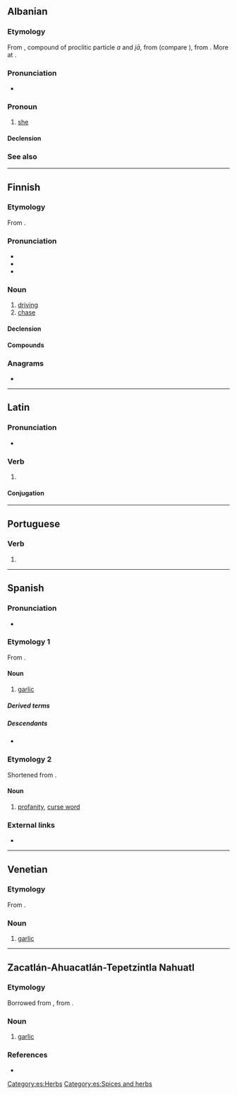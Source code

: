 {{also|ajó|aĵo|ajö|-ajo|-aĵo|a'jö}}
==Albanian==

===Etymology===
From {{inh|sq|sqj-pro|*a-jā}}, compound of proclitic particle ''a'' and ''jā'', from {{m|ine-pro|*ei̯éh₂}} (compare {{cog|la|eā}}), from {{der|sq|ine-pro|*h₁éi}}. More at {{m|sq|ai}}.

===Pronunciation===
* {{IPA|sq|[aˈjɔ]}}

===Pronoun===
{{sq-personal pronoun|g=f|atë|asaj|asaj}}

# [[she]]

====Declension====
{{sq-decl-personal pronoun}}

===See also===
{{sq-personal pronouns}}

----

==Finnish==

===Etymology===
From {{suffix|fi|ajaa|o}}.

===Pronunciation===
* {{fi-IPA}}
* {{hyphenation|fi|a|jo}}
* {{rhymes|fi|ɑjo}}

===Noun===
{{fi-noun}}

# [[driving]]
# [[chase]]

====Declension====
{{fi-decl-valo|aj|||o|a}}

====Compounds====
{{der4|fi
|aika-ajo
|ajoaika
|ajoaine
|ajoankkuri
|ajoharjoittelu
|ajohevonen
|ajohiekka
|ajohärkä
|ajojahti
|ajojää
|ajokaista
|ajokalusto
|ajokeli
|ajokelpoinen
|ajokielto
|ajokilometri
|ajokoe
|ajokoira
|ajokonsoli
|ajokortti
|ajokunto
|ajokuntoinen
|ajolinja
|ajolähtö
|ajomatka
|ajomestari
|ajometsästys
|ajomies
|ajomiina
|ajonestin
|ajonestolaite
|ajoneuvo
|ajonopeus
|ajonuotitus
|ajo-ohje
|ajo-ominaisuus
|ajo-opetus
|ajopeli
|ajopiirturi
|ajoporo
|ajopulpetti
|ajopuu
|ajopyynti
|ajopäiväkirja
|ajorata
|ajosiima
|ajosuunta
|ajotaito
|ajotekniikka
|ajotie
|ajotietokone
|ajotilanne
|ajoturvallisuus
|ajoura|ajovalot
|ajoverkko
|ajoviima
|ajovuoro
|alasajo
|asianajo
|autonajo
|enduroajo
|eräajo
|etappiajo
|etuajo
|etuajo-oikeus
|etuajo-oikeutettu
|harjoitusajo
|hevosajot
|hiekanajo
|hirvenajo
|huoltoajo
|hälytysajo
|insinööriajo
|inssiajo
|jäärata-ajo
|kaista-ajo
|kamera-ajo
|karhunajo
|karilleajo
|katurata-ajot
|kaupunkiajo
|kautta-ajo
|ketunajo
|kiihdytysajo
|kilpa-ajo
|kilvanajo
|koeajo
|kokoontumisajo
|kortteliajo
|kumoonajo
|kuninkuusajo
|lannanajo
|lumenajo
|luotettavuusajo
|läpiajo
|maantieajo
|maastoajo
|matka-ajo
|metsäajo
|metsänajo
|metsäänajo
|nopeusajo
|nurinajo
|ohiajo
|ojaanajo
|parranajo
|peräänajo
|pisteajo
|porokuninkuusajo
|ralliajo
|rata-ajo
|riistanajo
|risteysajo
|ryhmäajo
|saaliinajo
|sisäänajo
|sonnanajo
|soppajono
|soranajo
|surmanajo
|takaa-ajo
|taloudellisuusajo
|talviajo
|tapaninajo
|tasoitusajo
|testausajo
|tieltäajo
|tietokoneajo
|tilausajo
|totutusajo
|tuuliajo
|ulosajo
|yhteenajo
|yksityisajo
|yliajo
|ympäriajo
}}

===Anagrams===
* {{anagrams|fi|a=ajo|OAJ|oja}}

----

==Latin==

===Pronunciation===
* {{la-IPA|ajō}}

===Verb===
{{la-verb|irreg|ajō}}

# {{lb|la|Medieval Latin}} {{alternative form of|la|aiō}}

====Conjugation====
{{la-conj|irreg|ajō}}

----

==Portuguese==

===Verb===
{{head|pt|verb form}}

# {{pt-verb-form-of|agir}}

----

==Spanish==

===Pronunciation===
* {{es-IPA}}

===Etymology 1===
From {{inh|es|la|allium}}.

====Noun====
{{es-noun|m}}

# [[garlic]]

=====Derived terms=====
{{der3|es|ajete|ajiaceite|ajillo|ajoblanco|en el ajo|{{l|es|el que se pica, ajos come||if the shoe/cap fits, wear it}}
|ir al ajo del asunto}}

=====Descendants=====
* {{desc|bor=1|arn|ako}}

===Etymology 2===
Shortened from {{m|es|carajo|car'''ajo'''}}.

====Noun====
{{es-noun|m}}

# [[profanity]], [[curse word]]
#: {{syn|es|palabrota}}

===External links===
* {{R:DRAE}}

[[Category:es:Herbs]]
[[Category:es:Spices and herbs]]

----

==Venetian==

===Etymology===
From {{inh|vec|la|allium}}.

===Noun===
{{vec-noun|aj|m|o|i}}

# [[garlic]]

----

==Zacatlán-Ahuacatlán-Tepetzintla Nahuatl==

===Etymology===
Borrowed from {{bor|nhi|es|ajo}}, from {{der|nhi|la|allium}}.

===Noun===
{{head|nhi|noun}}

# [[garlic]]

===References===
* {{cite-book|author=Instituto Lingüístico de Verano, A.C.|authorlink=Instituto Lingüístico de Verano (Mexico)|title=Pequeño diccionario ilustrado: Náhuatl de los municipios de Zacatlán, Tepetzintla y Ahuacatlán|url=https://www.sil.org/resources/archives/13322|edition=segunda edición|location=Tlalpan, D.F. México|publisher=Instituto Lingüístico de Verano, A.C.|year=2006|page=21}}